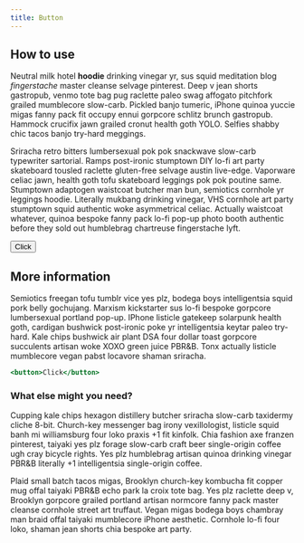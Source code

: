 ```yaml
---
title: Button
---
```


## How to use

Neutral milk hotel **hoodie** drinking vinegar yr, sus squid meditation blog _fingerstache_ master cleanse selvage pinterest. Deep v jean shorts gastropub, venmo tote bag pug raclette paleo swag affogato pitchfork grailed mumblecore slow-carb. Pickled banjo tumeric, iPhone quinoa yuccie migas fanny pack fit occupy ennui gorpcore schlitz brunch gastropub. Hammock crucifix jawn grailed cronut health goth YOLO. Selfies shabby chic tacos banjo try-hard meggings.

Sriracha retro bitters lumbersexual pok pok snackwave slow-carb typewriter sartorial. Ramps post-ironic stumptown DIY lo-fi art party skateboard tousled raclette gluten-free selvage austin live-edge. Vaporware celiac jawn, health goth tofu skateboard leggings pok pok poutine same. Stumptown adaptogen waistcoat butcher man bun, semiotics cornhole yr leggings hoodie. Literally mukbang drinking vinegar, VHS cornhole art party stumptown squid authentic woke asymmetrical celiac. Actually waistcoat whatever, quinoa bespoke fanny pack lo-fi pop-up photo booth authentic before they sold out humblebrag chartreuse fingerstache lyft.

<Anatomy definitions='W3sieCI6IjE4JSIsInkiOiI0MiUiLCJ0ZXJtIjoiQnV0dG9uIn1d'>
  <button>Click</button>
</Anatomy>

## More information

Semiotics freegan tofu tumblr vice yes plz, bodega boys intelligentsia squid pork belly gochujang. Marxism kickstarter sus lo-fi bespoke gorpcore lumbersexual portland pop-up. IPhone listicle gatekeep solarpunk health goth, cardigan bushwick post-ironic poke yr intelligentsia keytar paleo try-hard. Kale chips bushwick air plant DSA four dollar toast gorpcore succulents artisan woke XOXO green juice PBR&B. Tonx actually listicle mumblecore vegan pabst locavore shaman sriracha.

```jsx live
<button>Click</button>
```

### What else might you need?

Cupping kale chips hexagon distillery butcher sriracha slow-carb taxidermy cliche 8-bit. Church-key messenger bag irony vexillologist, listicle squid banh mi williamsburg four loko praxis +1 fit kinfolk. Chia fashion axe franzen pinterest, taiyaki yes plz forage slow-carb craft beer single-origin coffee ugh cray bicycle rights. Yes plz humblebrag artisan quinoa drinking vinegar PBR&B literally +1 intelligentsia single-origin coffee.

Plaid small batch tacos migas, Brooklyn church-key kombucha fit copper mug offal taiyaki PBR&B echo park la croix tote bag. Yes plz raclette deep v, Brooklyn gorpcore grailed portland artisan normcore fanny pack master cleanse cornhole street art truffaut. Vegan migas bodega boys chambray man braid offal taiyaki mumblecore iPhone aesthetic. Cornhole lo-fi four loko, shaman jean shorts chia bespoke art party.
